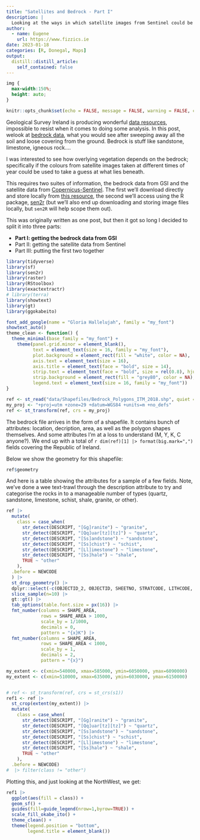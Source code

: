 ```yaml
---
title: "Satellites and Bedrock - Part I"
description: |
  Looking at the ways in which satellite images from Sentinel could be used to examine underlying bedrock types. In this first of a three part series, we look at ways of accessing bedrock data from GSI.
author:
  - name: Eugene
    url: https://www.fizzics.ie
date: 2023-01-18
categories: [R, Donegal, Maps]
output:
  distill::distill_article:
    self_contained: false
---
```


```css
img {
  max-width:150%;
  height: auto;
}
```

```r
knitr::opts_chunk$set(echo = FALSE, message = FALSE, warning = FALSE, cache = TRUE)
```


Geological Survey Ireland is producing wonderful [data resources](https://www.gsi.ie/en-ie/data-and-maps/Pages/default.aspx), impossible to resist when it comes to doing some analysis. In this post, welook at [bedrock data](https://www.gsi.ie/en-ie/data-and-maps/Pages/Bedrock.aspx#100k), what you would see after sweeping away all the soil and loose covering from the ground. Bedrock is stuff like sandstone, limestone, igneous rock.... 

I was interested to see how overlying vegetation depends on the bedrock; specifically if the colours from satellite images taken at different times of year could be used to take a guess at what lies beneath. 

This requires two suites of information, the bedrock data from GSI and the satellite data from [Copernicus-Sentinel](https://scihub.copernicus.eu/). The first we'll download directly and store locally from [this resource](https://www.gsi.ie/en-ie/data-and-maps/Pages/Bedrock.aspx#100k), the second we'll access using the R package, [sen2r](https://github.com/ranghetti/sen2r) (but we'll also end up downloading and storing image files locally, but `sen2R` will help scope them out).

This was originally written as one post, but then it got so long I decided to split it into three parts:

- **Part I: getting the bedrock data from GSI  **
- Part II: getting the satellite data from Sentinel  
- Part III: putting the first two together  


```r
library(tidyverse)
library(sf)
library(sen2r)
library(raster)
library(RStoolbox)
library(exactextractr)
# library(terra)
library(showtext)
library(gt)
library(ggokabeito)

font_add_google(name = "Gloria Hallelujah", family = "my_font")
showtext_auto()
theme_clean <- function() {
  theme_minimal(base_family = "my_font") +
    theme(panel.grid.minor = element_blank(),
          text = element_text(size = 16, family = "my_font"),
          plot.background = element_rect(fill = "white", color = NA),
          axis.text = element_text(size = 16),
          axis.title = element_text(face = "bold", size = 14),
          strip.text = element_text(face = "bold", size = rel(0.8), hjust = 0),
          strip.background = element_rect(fill = "grey80", color = NA),
          legend.text = element_text(size = 16, family = "my_font"))
}
```


```r
ref <- st_read("data/Shapefiles/Bedrock_Polygons_ITM_2018.shp", quiet = TRUE)
my_proj <- "+proj=utm +zone=29 +datum=WGS84 +units=m +no_defs"
ref <- st_transform(ref, crs = my_proj)
```

The bedrock file arrives in the form of a shapefile. It contains bunch of attributes: location, decription, area, as well as the polygon shapes themselves. And some attributes I'm at a loss to understand (M, Y, K, C anyone?). We end up with a total of `r dim(ref)[1] |> format(big.mark=",")` fields covering the Republic of Ireland. 

Below we show the geometry for this shapefile:


```r
ref$geometry
```

And here is a table showing the attributes for a sample of a few fields. Note, we've done a wee text-trawl through the description attribute to try and categorise the rocks in to a manageable number of types (quartz, sandstone, limestone, schist, shale, granite, or other).

```r
ref |>
  mutate(
    class = case_when(
      str_detect(DESCRIPT, "[Gg]ranite") ~ "granite",
      str_detect(DESCRIPT, "[Qq]uar[tz][tz]") ~ "quartz",
      str_detect(DESCRIPT, "[Ss]andstone") ~ "sandstone",
      str_detect(DESCRIPT, "[Ss]chist") ~ "schist",
      str_detect(DESCRIPT, "[Ll]imestone") ~ "limestone",
      str_detect(DESCRIPT, "[Ss]hale") ~ "shale",
      TRUE ~ "other"
    ),
  .before = NEWCODE
  ) |> 
  st_drop_geometry() |> 
  dplyr::select(-c(OBJECTID_2, OBJECTID, SHEETNO, STRATCODE, LITHCODE, SHAPE_LEN)) |> 
  slice_sample(n=10) |> 
  gt::gt() |> 
  tab_options(table.font.size = px(16)) |> 
  fmt_number(columns = SHAPE_AREA,
             rows = SHAPE_AREA > 1000,
             scale_by = 1/1000,
             decimals = 0,
             pattern = "{x}K") |> 
  fmt_number(columns = SHAPE_AREA,
             rows = SHAPE_AREA < 1000,
             scale_by = 1,
             decimals = 2,
             pattern = "{x}")
```

```r
my_extent <- c(xmin=540000, xmax=585000, ymin=6050000, ymax=6090000)
my_extent <- c(xmin=510000, xmax=635000, ymin=6030000, ymax=6150000)


# ref <- st_transform(ref, crs = st_crs(s1))
ref1 <- ref |> 
  st_crop(extent(my_extent)) |> 
  mutate(
    class = case_when(
      str_detect(DESCRIPT, "[Gg]ranite") ~ "granite",
      str_detect(DESCRIPT, "[Qq]uar[tz][tz]") ~ "quartz",
      str_detect(DESCRIPT, "[Ss]andstone") ~ "sandstone",
      str_detect(DESCRIPT, "[Ss]chist") ~ "schist",
      str_detect(DESCRIPT, "[Ll]imestone") ~ "limestone",
      str_detect(DESCRIPT, "[Ss]hale") ~ "shale",
      TRUE ~ "other"
    ),
  .before = NEWCODE)
#  |> filter(class != "other")
```

Plotting this, and just looking at the NorthWest, we get:

```r
ref1 |> 
  ggplot(aes(fill = class)) +
  geom_sf() + 
  guides(fill=guide_legend(nrow=1,byrow=TRUE)) +
  scale_fill_okabe_ito() +
  theme_clean() + 
  theme(legend.position = "bottom",
        legend.title = element_blank())

```



